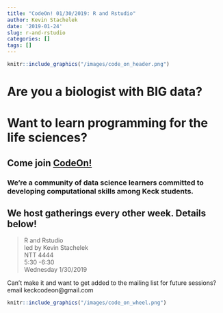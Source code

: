 ```yaml
---
title: "CodeOn! 01/30/2019: R and Rstudio"
author: Kevin Stachelek
date: '2019-01-24'
slug: r-and-rstudio
categories: []
tags: []
---
```


```r
knitr::include_graphics("/images/code_on_header.png")
```

# Are you a biologist with __BIG__ data? 

# Want to learn programming for the life sciences? 

## Come join [CodeOn!](https://keckcodeon.netlify.com) 

### We're a community of data science learners committed to developing computational skills among Keck students. 

## We host gatherings every other week. Details below!

> R and Rstudio  
led by Kevin Stachelek  
NTT 4444  
5:30 -6:30  
Wednesday 1/30/2019 

Can't make it and want to get added to the mailing list for future sessions? email keckcodeon@gmail.com

```r
knitr::include_graphics("/images/code_on_wheel.png")
```

